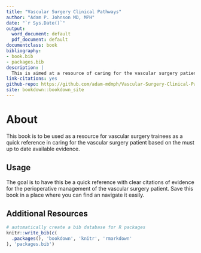 ```yaml
--- 
title: "Vascular Surgery Clinical Pathways"
author: "Adam P. Johnson MD, MPH"
date: "`r Sys.Date()`"
output:
  word_document: default
  pdf_document: default
documentclass: book
bibliography:
- book.bib
- packages.bib
description: |
  This is aimed at a resource of caring for the vascular surgery patient
link-citations: yes
github-repo: https://github.com/adam-mdmph/Vascular-Surgery-Clinical-Pathways.git
site: bookdown::bookdown_site
---
```


# About {-}

This book is to be used as a resource for vascular surgery trainees as a quick reference in caring for the vascular surgery patient based on the must up to date available evidence.

## Usage 

The goal is to have this be a quick reference with clear citations of evidence for the perioperative management of the vascular surgery patient.  Save this book in a place where you can find an navigate it easily.

## Additional Resources

```r
# automatically create a bib database for R packages
knitr::write_bib(c(
  .packages(), 'bookdown', 'knitr', 'rmarkdown'
), 'packages.bib')
```
